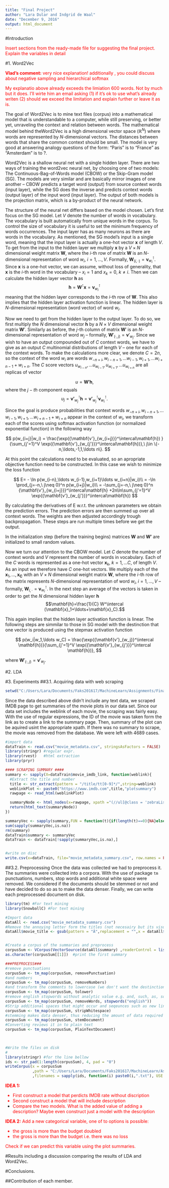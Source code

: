 ```yaml
---
title: "Final Project"
author: "Lara Dular and Indgrid de Waal"
date: "December 9, 2016"
output: html_document
---
```

#Introduction

<font color="red">
Insert sections from the ready-made file for suggesting the final project. Explain the variables in detail
</font>

#1. Word2Vec

<font color="red">
**Vlad's comment:**  very nice explanation! additionally , you could discuss about negative sampling and hierarchical softmax

My explanatio above already exceeds the limiation 600 words. Not by much but it does. I'll wirte him an email asking (1) if it's ok to use what's already writen (2) should we exceed the limitation and explain further or leave it as is.
</font>

The goal of Word2Vec is to mine text files (corpus) into a mathematical model that is understandable to a computer, while still preserving, or better yet, unraveling the context and relation between words. The mathematical model behind theWord2Vec is a high dimensional vector space ($\mathbb{R}^N$) where words are represented by $N$-dimensional vectors. The distances between words that share the common context should be small. The model is very good at answering analogy questions of the form: “Paris” is to “France” as “Amsterdam” is to ?.

Word2Vec is a shallow neural net with a single hidden layer. There are two ways of training the word2vec neural net, by choosing one of two models: The Continuous-Bag-of-Words model (CBOW) or the Skip-Gram model (SG). The models are very similar and are basically mirror images of one another -- CBOW predicts a target word (output) from source context words (input layer), while the SG does the inverse and predicts context words (output layer) of the input word (input layer). The output of both models is the projection matrix, which is a by-product of the neural network. 

The structure of the neural net differs based on the model chosen. Let’s first focus on the SG model. Let $V$ denote the number of words in vocabulary. The vocabulary is built automatically from unique words in the corpus. To control the size of vocabulary it is useful to set the minimum frequency of words occurrences. The input layer has as many neurons as there are words in the vocabulary.  As mentioned, the SG model's input is a single word, meaning that the input layer is actually a one-hot vector $\mathbf{x}$ of length $V$. To get from the input to the hidden layer we multiply $\mathbf{x}$ by a $V\times N$ dimensional weight matrix $\mathbf{W}$, where the $i$-th row of matrix $\mathbf{W}$ is an $N$-dimensional representation of word $w_i$, $i = 1,\ldots,V$. 
Formally, $\mathbf{W}_{(i,\cdot)} = \mathbf{v}_{w_i}^\intercal$. Since $\mathbf{x}$ is a one-hot vector, we can assume, without loss of generality, that $\mathbf{x}$ is the $i$-th word in the vocabulary -- $x_i=1$ and $x_k=0,\ k\neq i$. Then we can calculate the hidden layer vector $\mathbf{h}$ as 
$$\mathbf{h} = \mathbf{W}^\intercal\mathbf{x} = {\mathbf{v}_{w_i}}^\intercal$$
meaning that the hidden layer corresponds to the $i$-th row of $\mathbf{W}$. This also implies that the hidden layer activation function is linear. The hidden layer is $N$-dimensional representation (word vector) of word $w_i$. 

Now we need to get from the hidden layer to the output layer. To do so, we first multiply the $N$ dimensional vector $\mathbf{h}$ by a $N \times V$ dimensional weight matrix $\mathbf{W}'$. Similarly as before, the $j$-th column of matrix $\mathbf{W}'$ is an $N$-dimensional representation of word $w_j$ -- formally, $\mathbf{W}'_{(\cdot,j)} = \mathbf{v}'_{w_j}$. Since we wish to have an output compounded out of $C$ context words, we have to give as an output $C$ multinomial distributions of length $V$ -- one for each of the context words. To make the calculations more clear, we denote $C=2n$, so the context of the word $w_i$ are words $w_{-n+i},w_{i-n+1},\ldots w_{i-1},w_{i+1},\ldots w_{i+n-1}+w_{i+n}$. The $C$ score vectors $u_{w_{i-n}},\ldots u_{w_{i-1}},u_{w_{i+1}},\ldots u_{w_{i+n}}$ are all replicas of vector

$$
u = \mathbf{W' h},
$$ 
where the $j-th$ component equals 
$$u_j = {\mathbf{v'}_{w_j}}^\intercal \mathbf{h} = {\mathbf{v'}_{w_j}}^\intercal {\mathbf{v}_{w_i}}^\intercal.$$ 

Since the goal is produce probabilities that context words $w_{-n+i},w_{i-n+1},\ldots w_{i-1},w_{i+1},\ldots w_{i+n-1}+w_{i+n}$ appear in the context of $w_i$, we transform each of the scores using softmax activation function (or normalized exponential function) in the following way

$$
p(w_{i+j}|w_i) = \frac{\exp({\mathbf{v'}_{w_{i+j}}}^\intercal\mathbf{h}) }{\sum_{j'=1}^V \exp({\mathbf{v'}_{w_{j'}}}^\intercal\mathbf{h})},\ j\in \{-n,\ldots,-1,1,\ldots n\}.
$$

At this point the calculations need to be evaluated, so an apropriate objective function need to be constructed. In this case we wish to minimize the loss function

$$
E= - \ln p(w_{i-n},\ldots w_{i-1},w_{i+1}\ldots w_{i+n}|w_i)\\
= -\ln \prod_{j=-n,\ j\neq 0}^n p(w_{i+j}|w_i)\\
= -\sum_{j=-n,\ j\neq 0}^n {\mathbf{v'}_{w_{i+j}}}^\intercal\mathbf{h} +2n\ln\sum_{j'=1}^V \exp({\mathbf{v'}_{w_{j'}}}^\intercal\mathbf{h})  
$$

By calculating the derivatives of E w.r.t. the unknown parameters we obtain the prediction errors. The prediction errors are then summed up over all context words. The weights are then adjusted accordingly trough backpropagation. These steps are run multiple times before we get the output.

In the initialization step (before the training begins) matrices $\mathbf{W}$ and $\mathbf{W'}$ are initialized to small random values.

Now we turn our attention to the CBOW model. Let $C$ denote the number of context words and $V$ represent the number of words in vocabulary. Each of the $C$ words is represented as a one-hot vector $\mathbf{x}_{k},\ k=1,\ldots C,$ of length $V$. As an input we therefore have $C$ one-hot vectors. We multiply each of the $\mathbf{x}_1,\ldots, \mathbf{x_C}$ with an $V \times N$ dimensional weight matrix $\mathbf{W}$, where the $i$-th row of the matrix represents $N$-dimensional representation of word $w_i$, $i = 1,\ldots,V$ -- formally, $\mathbf{W}_{i,\cdot} = \mathbf{v}_{w_i}^\intercal$. In the next step an average of the vectors is taken in order to get the $N$ dimensional hidden layer $\mathbf{h}$
$$\mathbf{h}=\frac{1}{C} W^\intercal (\mathbf{x}_1+\ldots+\mathbf{x}_C).$$ 

This again implies that the hidden layer activation function is linear. The following steps are simmilar to those in SG model with the destinction that one vector is produced using the stepmax activation function 

$$
p(w_i|w_1,\ldots w_C) = \frac{\exp({\mathbf{v'}_{w_j}}^\intercal \mathbf{h})}{\sum_{j'=1}^V \exp({\mathbf{v'}_{w_{j'}}}^\intercal \mathbf{h})},
$$

where $\mathbf{W}'_{(\cdot,j)} = \mathbf{v}'_{w_j}$.



#2. LDA


#3. Experiments
##3.1. Acquiring data with web scraping
```r
setwd("C:/Users/Lara/Documents/Faks201617/MachineLearn/Assignments/Final/Rep") 
```


Since the data described above didn't include any text data, we scraped IMDB page to get summaries of the movie plots in our data set. Since our data set includes the weblink of each movie, the scraping was fairly easy. With the use of regular expressions, the ID of the movie was taken form the link as to create a link to the summary page. Then, summary of the plot can be aquired usint the appropriate xpath. If there was no summary to scrape, the movie was removed from the database. We were left with 4689 cases.

```r
#import data
dataTrain <- read.csv("movie_metadata.csv", stringsAsFactors = FALSE)
library(stringr) #regular expr.
library(rvest)   #html extraction
library(pryr)
```
```r
#### SCRAPING SUMMARY ####
summary <- sapply(X=dataTrain$movie_imdb_link, function(weblink){
  #Extract the title and number
  title <- str_extract(pattern = "/title/tt[0-9]*/",string=weblink)
  weblinkPlot <- paste0("https://www.imdb.com",title,"plotsummary")
  rawpage <- read_html(weblinkPlot)

  summaryNode <- html_nodes(x=rawpage, xpath ="(//ul[@class = 'zebraList']/li[@class='odd']/p[@class='plotSummary'])[1]")
  return(html_text(summaryNode))
})

summaryVec <- sapply(summary,FUN = function(t){if(length(t)==0){NA}else{t}})
sum(sapply(summaryVec,is.na))
rm(summary)
dataTrain$summary <- summaryVec
dataTrain <- dataTrain[!sapply(summaryVec,is.na),]


#write on disc
write.csv(x=dataTrain, file="movie_metadata_summary.csv", row.names = FALSE)
```

##3.2. Preprocessing
Once the data was collected we had to preprocess it. The summaries were collected into a corpora. With the use of package ```tm``` punctuations, numbers, stop words and additional white space were removed. We considered if the documents should be stemmed or not and have decided to do so as to make the data denser. Finally, we can write each preprocessed document on disk. 

```r
library(tm) #For text mining
library(SnowballC) #For text mining

#Import data 
dataAll <- read.csv("movie_metadata_summary.csv")
#Remove the annoying letter form the titles (not necesairy but its visualy nicer :) )
dataAll$movie_title <- gsub(pattern = "Â",replacement = "",x = dataAll$movie_title, fixed = T)


#Create a corpus of the summaries and preprocess  
corpusSum <- VCorpus(VectorSource(dataAll$summary) ,readerControl = list(language = "en", reader = readPlain))
as.character(corpusSum[[1]])  #print the first summary

###PREPROCESS###
#remove punctuations
corpusSum <- tm_map(corpusSum, removePunctuation)
#and numbers
corpusSum <- tm_map(corpusSum, removeNumbers)
#and transform the comments to lowercase (we don't want the destinction between lower and upper case strings)
corpusSum <- tm_map(corpusSum, tolower)
#remove english stopwords without analytic value e.g. and, such, as, so,...
corpusSum <- tm_map(corpusSum, removeWords, stopwords("english"))
#Strip additional spaces that might occur and seqeunces such as new line "\n"" 
corpusSum <- tm_map(corpusSum, stripWhitespace)
#stemming makes data denser, thus reducing the amount of data required for adequate training
corpusSum <- tm_map(corpusSum, stemDocument)
#Converting reviews it in to plain text
corpusSum <- tm_map(corpusSum, PlainTextDocument)


 
#Write the files on disk
# 
library(stringr) #for the line bellow
ids <- str_pad(1:length(corpusSum), 4, pad = "0")
writeCorpus(x = corpusSum
            ,path = "C:/Users/Lara/Documents/Faks201617/MachineLearn/Assignments/Final/Rep/data"
            ,filenames = sapply(ids, function(i) paste0(i,".txt"), USE.NAMES = F))

```




<font color="red">
**IDEA 1:**  

- First construct a model that perdicts IMDB rate without discription
- Second construct a model that will include description
- Compare the two models. What is the added value of adding a description? Maybe even construct just a model with the description
</font>


<font color="red">
**IDEA 2:**
Add a new categorical variable, one of to options is possible:

- the gross is more than the budget doubled
- the gross is more than the budget i.e. there was no loss

Check if we can predict this variable using the plot summaries.
</font>

#Results including a discussion comparing the results of LDA and Word2Vec.

#Conclusions.


##Contribution of each member.